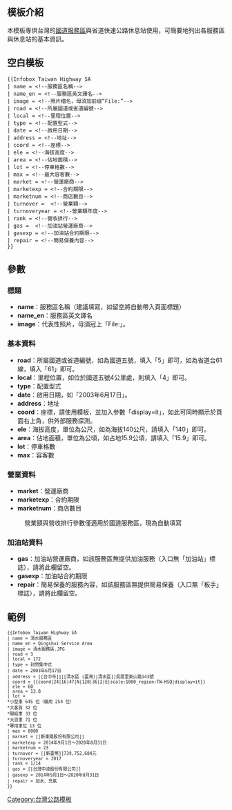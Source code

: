 <includeonly><!-- 在這裡加入模板的保護標識 --></includeonly><noinclude>{{Documentation subpage}}</noinclude>
== 模板介紹 ==
本模板專供台灣的[[中華民國國道服務區列表|國道服務區]]與省道快速公路休息站使用，可簡要地列出各服務區與休息站的基本資訊。

== 空白模板 ==
<pre>{{Infobox Taiwan Highway SA
| name = <!--服務區名稱-->
| name_en = <!--服務區英文譯名-->
| image = <!--照片檔名，毋須加前缀“File:”-->
| road = <!--所屬國道或省道編號-->
| local = <!--里程位置-->
| type = <!--配置型式-->
| date = <!--啟用日期-->
| address = <!--地址-->
| coord = <!--座標-->
| ele = <!--海拔高度-->
| area = <!--佔地面積-->
| lot = <!--停車格數-->
| max = <!--最大容客數-->
| market = <!--營運廠商-->
| marketexp = <!--合約期限-->
| marketnum = <!--商店數目-->
| turnover =  <!--營業額-->
| turnoveryear = <!--營業額年度-->
| rank = <!--營收排行-->
| gas =  <!--加油站營運廠商-->
| gasexp = <!--加油站合約期限-->
| repair = <!--簡易保養內容-->
}}</pre>

== 參數 ==
=== 標題 ===
*'''name'''：服務區名稱（建議填寫，如留空將自動帶入頁面標題）
*'''name_en'''：服務區英文譯名
*'''image'''：代表性照片，毋須冠上「File:」。

=== 基本資料 ===
*'''road'''：所屬國道或省道編號，如為國道五號，填入「5」即可，如為省道台61線，填入「61」即可。
*'''local'''：里程位置，如位於國道五號4公里處，則填入「4」即可。
*'''type'''：配置型式
*'''date'''：啟用日期，如「2003年6月17日」。
*'''address'''：地址
*'''coord'''：座標，請使用{{Tl|coord}}模板，並加入參數「display=it」，如此可同時顯示於頁面右上角，供外部服務探測。
*'''ele'''：海拔高度，單位為公尺，如為海拔140公尺，請填入「140」即可。
*'''area'''：佔地面積，單位為公頃，如占地15.9公頃，請填入「15.9」即可。
*'''lot'''：停車格數
*'''max'''：容客數

=== 營業資料 ===
*'''market'''：營運廠商
*'''marketexp'''：合約期限
*'''marketnum'''：商店數目
:營業額與營收排行參數僅適用於國道服務區，現為自動填寫

=== 加油站資料 ===
*'''gas'''：加油站營運廠商，如該服務區無提供加油服務（入口無「加油站」標誌），請將此欄留空。
*'''gasexp'''：加油站合約期限
*'''repair'''：簡易保養的服務內容，如該服務區無提供簡易保養（入口無「板手」標誌），請將此欄留空。

== 範例 ==
{{Infobox Taiwan Highway SA
| name = 清水服務區
| name_en = Qingshui Service Area
| image = 清水服務區.JPG
| road = 3
| local = 172
| type = 封閉集中式
| date = 2003年6月17日
| address = [[台中市]][[清水區 (臺灣)|清水區]]吳厝里東山路143號
| coord = {{coord|24|16|47|N|120|36|2|E|scale:1000_region:TW-HSQ}}
| ele = 60
| area = 13.8
| lot =
*小型車 645 位（備用 254 位）
*大客貨 32 位
*聯結車 33 位
*大貨車 71 位
*專用車位 13 位
| max = 8000
| market = [[新東陽股份有限公司]]
| marketexp = 2014年9月1日～2020年8月31日
| marketnum = 23
| turnover = [[新臺幣]]739,752,684元
| turnoveryear = 2017
| rank = 1/14
| gas = [[台灣中油股份有限公司]]
| gasexp = 2014年9月1日～2020年8月31日
| repair = 加水、充氣
}}<small><pre style="overflow:scroll;">
{{Infobox Taiwan Highway SA
| name = 清水服務區
| name_en = Qingshui Service Area
| image = 清水服務區.JPG
| road = 3
| local = 172
| type = 封閉集中式
| date = 2003年6月17日
| address = [[台中市]][[清水區 (臺灣)|清水區]]吳厝里東山路143號
| coord = {{coord|24|16|47|N|120|36|2|E|scale:1000_region:TW-HSQ|display=it}}
| ele = 60
| area = 13.8
| lot =
*小型車 645 位（備用 254 位）
*大客貨 32 位
*聯結車 33 位
*大貨車 71 位
*專用車位 13 位
| max = 8000
| market = [[新東陽股份有限公司]]
| marketexp = 2014年9月1日～2020年8月31日
| marketnum = 23
| turnover = [[新臺幣]]739,752,684元
| turnoveryear = 2017
| rank = 1/14
| gas = [[台灣中油股份有限公司]]
| gasexp = 2014年9月1日～2020年8月31日
| repair = 加水、充氣
}}
</pre></small>
{{clr}}
<includeonly>[[Category:台灣公路模板]]</includeonly>